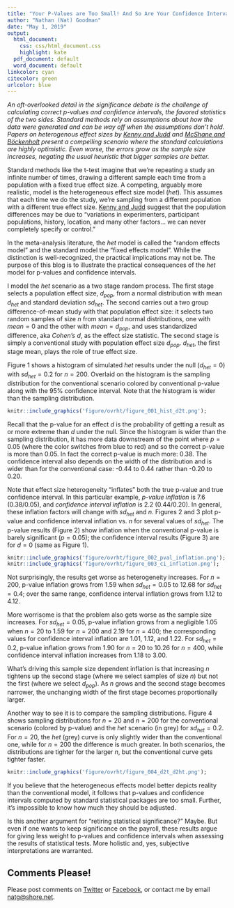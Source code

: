 ```yaml
---
title: "Your P-Values are Too Small! And So Are Your Confidence Intervals!"
author: "Nathan (Nat) Goodman"
date: "May 1, 2019"
output:
  html_document:
    css: css/html_document.css
    highlight: kate
  pdf_document: default
  word_document: default
linkcolor: cyan
citecolor: green
urlcolor: blue
---
```


*An oft-overlooked detail in the significance debate is the challenge of calculating correct p-values and confidence intervals, the favored statistics of the two sides. Standard methods rely on assumptions about how the data were generated and can be way off when the assumptions don't hold. Papers on heterogenous effect sizes by [Kenny and Judd](https://osf.io/qs9xw/) and [McShane and Böckenholt](https://doi.org/10.1177/1745691614548513) present a compelling scenario where the standard calculations are highly optimistic. Even worse, the errors grow as the sample size increases, negating the usual heuristic that bigger samples are better.*

Standard methods like the t-test imagine that we're repeating a study an infinite number of times, drawing a different sample each time from a population with a fixed true effect size. A competing, arguably more realistic, model is the heterogeneous effect size model (*het*). This assumes that each time we do the study, we’re sampling from a different population with a different true effect size. [Kenny and Judd](https://osf.io/qs9xw/) suggest that the population differences may be due to “variations in experimenters, participant populations, history, location, and many other factors… we can never completely specify or control.”

In the meta-analysis literature, the *het* model is called the "random effects model" and the standard model the "fixed effects model". While the distinction is well-recognized, the practical implications may not be. The purpose of this blog is to illustrate the practical consequences of the *het* model for p-values and confidence intervals.

I model the *het* scenario as a two stage random process. The first stage selects a population effect size, $d_{pop}$, from a normal distribution with mean $d_{het}$ and standard deviation $sd_{het}$. The second carries out a two group difference-of-mean study with that population effect size: it selects two random samples of size $n$ from standard normal distributions, one with $mean=0$ and the other with $mean=d_{pop}$, and uses standardized difference, aka *Cohen’s d*, as the effect size statistic. The second stage is simply a conventional study with population effect size $d_{pop}$. $d_{het}$, the first stage mean, plays the role of true effect size.

Figure 1 shows a histogram of simulated *het* results under the null ($d_{het}=0$) with $sd_{het}=0.2$ for $n=200$. Overlaid on the histogram is the sampling distribution for the conventional scenario colored by conventional p-value along with the 95% confidence interval. Note that the histogram is wider than the sampling distribution. 

```r
knitr::include_graphics('figure/ovrht/figure_001_hist_d2t.png');
```

Recall that the p-value for an effect $d$ is the probability of getting a result as or more extreme than $d$ under the null. Since the histogram is wider than the sampling distribution, it has more data downstream of the point where $p=0.05$ (where the color switches from blue to red) and so the correct p-value is more than 0.05. In fact the correct p-value is much more: 0.38. The confidence interval also depends on the width of the distribution and is wider than for the conventional case: -0.44 to 0.44 rather than -0.20 to 0.20.

Note that effect size heterogeneity "inflates" both the true p-value and true confidence interval. In this particular example, *p-value inflation* is 7.6 (0.38/0.05), and *confidence interval inflation* is 2.2 (0.44/0.20). In general, these inflation factors will change with $sd_{het}$ and $n$. Figures 2 and 3 plot p-value and confidence interval inflation vs. $n$ for several values of $sd_{het}$. The p-value results (Figure 2) show inflation when the conventional p-value is barely significant ($p=0.05$); the confidence interval results (Figure 3) are for $d=0$ (same as Figure 1).

```r
knitr::include_graphics('figure/ovrht/figure_002_pval_inflation.png');
knitr::include_graphics('figure/ovrht/figure_003_ci_inflation.png');
```

Not surprisingly, the results get worse as heterogeneity increases. For $n=200$, p-value inflation grows from 1.59 when $sd_{het}=0.05$ to 12.68 for $sd_{het}=0.4$; over the same range, confidence interval inflation grows from 1.12 to 4.12.

More worrisome is that the problem also gets worse as the sample size increases. For $sd_{het}=0.05$, p-value inflation grows from a negligible 1.05 when $n=20$ to 1.59 for $n=200$ and 2.19 for $n=400$; the corresponding values for confidence interval inflation are 1.01, 1.12, and 1.22. For $sd_{het}=0.2$, p-value inflation grows from 1.90 for $n=20$ to 10.26 for $n=400$, while confidence interval inflation increases from 1.18 to 3.00.

What’s driving this sample size dependent inflation is that increasing $n$ tightens up the second stage (where we select samples of size $n$) but not the first (where we select $d_{pop}$). As $n$ grows and the second stage becomes narrower, the unchanging width of the first stage becomes proportionally larger.

Another way to see it is to compare the sampling distributions. Figure 4 shows sampling distributions for $n=20$ and $n=200$ for the conventional scenario (colored by p-value) and the *het* scenario (in grey) for $sd_{het}=0.2$. For $n=20$, the *het* (grey) curve is only slightly wider than the conventional one, while for $n=200$ the difference is much greater. In both scenarios, the distributions are tighter for the larger $n$, but the conventional curve gets tighter faster.

```r
knitr::include_graphics('figure/ovrht/figure_004_d2t_d2ht.png');
```

If you believe that the heterogeneous effects model better depicts reality than the conventional model, it follows that p-values and confidence intervals computed by standard statistical packages are too small. Further, it's impossible to know how much they should be adjusted. 

Is this another argument for "retiring statistical significance?" Maybe. But even if one wants to keep significance on the payroll, these results argue for giving less weight to p-values and confidence intervals when assessing the results of statistical tests. More holistic and, yes, subjective interpretations are warranted.

## Comments Please!

Please post comments on [Twitter](https://twitter.com/gnatgoodman) or [Facebook](https://www.facebook.com/nathan.goodman.3367), or contact me by email [natg@shore.net](mailto:natg@shore.net).
